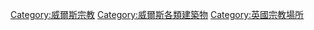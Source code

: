 [[Category:威爾斯宗教|Category:威爾斯宗教]]
[[Category:威爾斯各類建築物‎|Category:威爾斯各類建築物‎]]
[[Category:英國宗教場所|Category:英國宗教場所]]